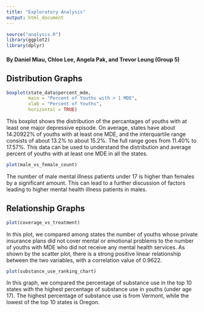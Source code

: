 ```yaml
---
title: "Exploratory Analysis"
output: html_document
---
```


```r
source("analysis.R")
library(ggplot2)
library(dplyr)
```

#### By Daniel Miau, Chloe Lee, Angela Pak, and Trevor Leung (Group 5)

## Distribution Graphs 

```r
boxplot(state_data$percent_mde,
        main = "Percent of Youths with > 1 MDE",
        xlab = "Percent of Youths",
        horizontal = TRUE)
```

This boxplot shows the distribution of the percantages of youths with at least 
one major depressive episode. On average, states have about 14.20922% of youths 
with at least one MDE, and the interquartile range consists of about 13.2% to 
about 15.2%. The full range goes from 11.40% to 17.57%. This data can be used to 
understand the distribution and average percent of youths with at least one 
MDE in all the states.

```r
plot(male_vs_female_count)
```

The number of male mental illness patients under 17 is higher than females by a significant amount. This can lead to a further discussion of factors leading to higher mental health illness patients in males. 

## Relationship Graphs 

```r
plot(coverage_vs_treatment)
```
  
In this plot, we compared among states the number of youths whose private
insurance plans did not cover mental or emotional problems to the number of youths
with MDE who did not receive any mental health services. As shown by the scatter plot,
there is a strong positive linear relationship between the two variables,
with a correlation value of 0.9622.

```r
plot(substance_use_ranking_chart) 
```

In this graph, we compared the percentage of substance use in the top 10 states with the highest percentage of substance use in youths (under age 17). The highest percentage of substance use is from Vermont, while the lowest of the top 10 states is Oregon. 
